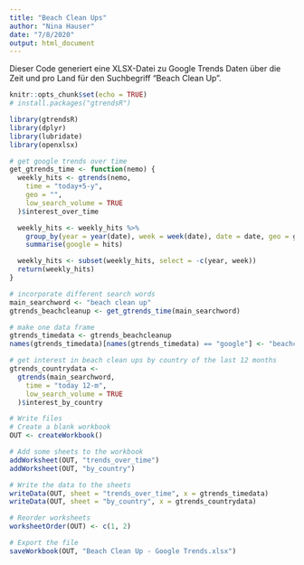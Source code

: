 ```yaml
---
title: "Beach Clean Ups"
author: "Nina Hauser"
date: "7/8/2020"
output: html_document
---
```


Dieser Code generiert eine XLSX-Datei zu Google Trends Daten über die Zeit und pro Land für den Suchbegriff "Beach Clean Up".

```r
knitr::opts_chunk$set(echo = TRUE)
# install.packages("gtrendsR")

library(gtrendsR)
library(dplyr)
library(lubridate)
library(openxlsx)
```

```r
# get google trends over time
get_gtrends_time <- function(nemo) {
  weekly_hits <- gtrends(nemo,
    time = "today+5-y",
    geo = "",
    low_search_volume = TRUE
  )$interest_over_time

  weekly_hits <- weekly_hits %>%
    group_by(year = year(date), week = week(date), date = date, geo = geo) %>%
    summarise(google = hits)

  weekly_hits <- subset(weekly_hits, select = -c(year, week))
  return(weekly_hits)
}

# incorporate different search words
main_searchword <- "beach clean up"
gtrends_beachcleanup <- get_gtrends_time(main_searchword)

# make one data frame
gtrends_timedata <- gtrends_beachcleanup
names(gtrends_timedata)[names(gtrends_timedata) == "google"] <- "beachcleanup"
```


```r
# get interest in beach clean ups by country of the last 12 months
gtrends_countrydata <-
  gtrends(main_searchword,
    time = "today 12-m",
    low_search_volume = TRUE
  )$interest_by_country
```

```r
# Write files
# Create a blank workbook
OUT <- createWorkbook()

# Add some sheets to the workbook
addWorksheet(OUT, "trends_over_time")
addWorksheet(OUT, "by_country")

# Write the data to the sheets
writeData(OUT, sheet = "trends_over_time", x = gtrends_timedata)
writeData(OUT, sheet = "by_country", x = gtrends_countrydata)

# Reorder worksheets
worksheetOrder(OUT) <- c(1, 2)

# Export the file
saveWorkbook(OUT, "Beach Clean Up - Google Trends.xlsx")
```

